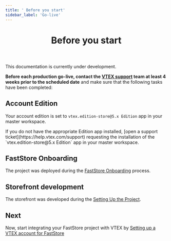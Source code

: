 ```yaml
---
title: ' Before you start'
sidebar_label: 'Go-live'
---
```



<header>

# Before you start

</header>

<Callout type="warning" emoji="⚠️">
This documentation is currently under development.
</Callout>

**Before each production go-live, contact the [VTEX support](https://help.vtex.com/support) team at least 4 weeks prior to the scheduled date** and make sure that the following tasks have been completed:

## Account Edition

Your account edition is set to `vtex.edition-store@5.x Edition` app in your master workspace.

<Callout type="warning" emoji="⚠️">
  If you do not have the appropriate Edition app installed, [open a support ticket](https://help.vtex.com/support) requesting the installation of the `vtex.edition-store@5.x Edition` app in your master workspace.
</Callout>

## FastStore Onboarding
The project was deployed during the [FastStore Onboarding](/docs/getting-started/onboarding) process.

## Storefront development
The storefront was developed during the [Setting Up the Project](/docs/getting-started/settingup-project).

## Next

Now, start integrating your FastStore project with VTEX by [Setting up a VTEX account for FastStore](/docs/go-live/1-setting-up-vtex-account-for-faststore)